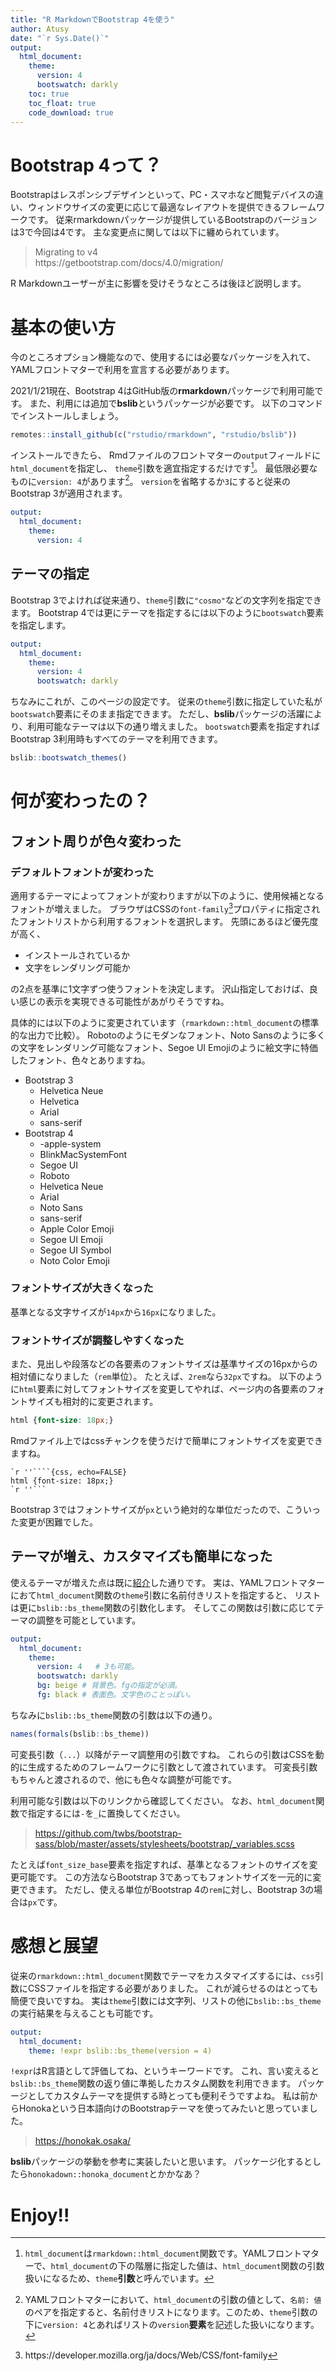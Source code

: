 ```yaml
---
title: "R MarkdownでBootstrap 4を使う"
author: Atusy
date: "`r Sys.Date()`"
output:
  html_document:
    theme:
      version: 4
      bootswatch: darkly
    toc: true
    toc_float: true
    code_download: true
---
```


# Bootstrap 4って？

Bootstrapはレスポンシブデザインといって、PC・スマホなど閲覧デバイスの違い、ウィンドウサイズの変更に応じて最適なレイアウトを提供できるフレームワークです。
従来rmarkdownパッケージが提供しているBootstrapのバージョンは3で今回は4です。
主な変更点に関しては以下に纏められています。

> Migrating to v4 \
> https://getbootstrap.com/docs/4.0/migration/

R Markdownユーザーが主に影響を受けそうなところは後ほど説明します。

# 基本の使い方

今のところオプション機能なので、使用するには必要なパッケージを入れて、YAMLフロントマターで利用を宣言する必要があります。

2021/1/21現在、Bootstrap 4はGitHub版の**rmarkdown**パッケージで利用可能です。
また、利用には追加で**bslib**というパッケージが必要です。
以下のコマンドでインストールしましょう。

```r
remotes::install_github(c("rstudio/rmarkdown", "rstudio/bslib"))
```

インストールできたら、
Rmdファイルのフロントマターの`output`フィールドに`html_document`を指定し、
`theme`引数を適宜指定するだけです[^arg]。
最低限必要なものに`version: 4`があります[^list]。
`version`を省略するか`3`にすると従来のBootstrap 3が適用されます。

```yaml
output:
  html_document:
    theme:
      version: 4
```

[^arg]: `html_document`は`rmarkdown::html_document`関数です。YAMLフロントマターで、`html_document`の下の階層に指定した値は、`html_document`関数の引数扱いになるため、`theme`**引数**と呼んでいます。

[^list]: YAMLフロントマターにおいて、`html_document`の引数の値として、`名前: 値`のペアを指定すると、名前付きリストになります。このため、`theme`引数の下に`version: 4`とあればリストの`version`**要素**を記述した扱いになります。

## テーマの指定 {#theming}

Bootstrap 3でよければ従来通り、`theme`引数に`"cosmo"`などの文字列を指定できます。
Bootstrap 4では更にテーマを指定するには以下のように`bootswatch`要素を指定します。

```yaml
output:
  html_document:
    theme:
      version: 4
      bootswatch: darkly
```

ちなみにこれが、このページの設定です。
従来の`theme`引数に指定していた私が`bootswatch`要素にそのまま指定できます。
ただし、**bslib**パッケージの活躍により、利用可能なテーマは以下の通り増えました。
`bootswatch`要素を指定すればBootstrap 3利用時もすべてのテーマを利用できます。

```r
bslib::bootswatch_themes()
```

# 何が変わったの？

## フォント周りが色々変わった

### デフォルトフォントが変わった

適用するテーマによってフォントが変わりますが以下のように、使用候補となるフォントが増えました。
ブラウザはCSSの`font-family`^[https://developer.mozilla.org/ja/docs/Web/CSS/font-family
]プロパティに指定されたフォントリストから利用するフォントを選択します。
先頭にあるほど優先度が高く、

- インストールされているか
- 文字をレンダリング可能か

の2点を基準に1文字ずつ使うフォントを決定します。
沢山指定しておけば、良い感じの表示を実現できる可能性があがりそうですね。

具体的には以下のように変更されています（`rmarkdown::html_document`の標準的な出力で比較）。
Robotoのようにモダンなフォント、Noto Sansのように多くの文字をレンダリング可能なフォント、Segoe UI Emojiのように絵文字に特価したフォント、色々とありますね。

- Bootstrap 3
    - Helvetica Neue
    - Helvetica
    - Arial
    - sans-serif
- Bootstrap 4
    - -apple-system
    - BlinkMacSystemFont
    - Segoe UI
    - Roboto
    - Helvetica Neue
    - Arial
    - Noto Sans
    - sans-serif
    - Apple Color Emoji
    - Segoe UI Emoji
    - Segoe UI Symbol
    - Noto Color Emoji


### フォントサイズが大きくなった

基準となる文字サイズが`14px`から`16px`になりました。

### フォントサイズが調整しやすくなった

また、見出しや段落などの各要素のフォントサイズは基準サイズの16pxからの相対値になりました（`rem`単位）。
たとえば、`2rem`なら`32px`ですね。
以下のように`html`要素に対してフォントサイズを変更してやれば、ページ内の各要素のフォントサイズも相対的に変更されます。

```css
html {font-size: 18px;}
```

Rmdファイル上ではcssチャンクを使うだけで簡単にフォントサイズを変更できますね。

````
`r ''````{css, echo=FALSE}
html {font-size: 18px;}
`r ''```
````

Bootstrap 3ではフォントサイズが`px`という絶対的な単位だったので、こういった変更が困難でした。

## テーマが増え、カスタマイズも簡単になった

使えるテーマが増えた点は既に[紹介](#theming)した通りです。
実は、YAMLフロントマターにおて`html_document`関数の`theme`引数に名前付きリストを指定すると、
リストは更に`bslib::bs_theme`関数の引数化します。
そしてこの関数は引数に応じてテーマの調整を可能としています。

```yaml
output:
  html_document:
    theme:
      version: 4   # 3も可能。
      bootswatch: darkly
      bg: beige # 背景色。fgの指定が必須。
      fg: black # 表面色。文字色のことっぽい。
```

ちなみに`bslib::bs_theme`関数の引数は以下の通り。

```r
names(formals(bslib::bs_theme))
```

可変長引数（`...`）以降がテーマ調整用の引数ですね。
これらの引数はCSSを動的に生成するためのフレームワークに引数として渡されています。
可変長引数もちゃんと渡されるので、他にも色々な調整が可能です。

利用可能な引数は以下のリンクから確認してください。
なお、`html_document`関数で指定するには`-`を`_`に置換してください。

> <https://github.com/twbs/bootstrap-sass/blob/master/assets/stylesheets/bootstrap/_variables.scss>

たとえば`font_size_base`要素を指定すれば、基準となるフォントのサイズを変更可能です。
この方法ならBootstrap 3であってもフォントサイズを一元的に変更できます。
ただし、使える単位がBootstrap 4の`rem`に対し、Bootstrap 3の場合は`px`です。

# 感想と展望

従来の`rmarkdown::html_document`関数でテーマをカスタマイズするには、`css`引数にCSSファイルを指定する必要がありました。
これが減らせるのはとっても簡便で良いですね。
実は`theme`引数には文字列、リストの他に`bslib::bs_theme`の実行結果を与えることも可能です。

```yaml
output:
  html_document:
    theme: !expr bslib::bs_theme(version = 4)
```

`!expr`はR言語として評価してね、というキーワードです。
これ、言い変えると`bslib::bs_theme`関数の返り値に準拠したカスタム関数を利用できます。
パッケージとしてカスタムテーマを提供する時とっても便利そうですよね。
私は前からHonokaという日本語向けのBootstrapテーマを使ってみたいと思っていました。

> <https://honokak.osaka/>

**bslib**パッケージの挙動を参考に実装したいと思います。
パッケージ化するとしたら`honokadown::honoka_document`とかかなあ？

# Enjoy!!

